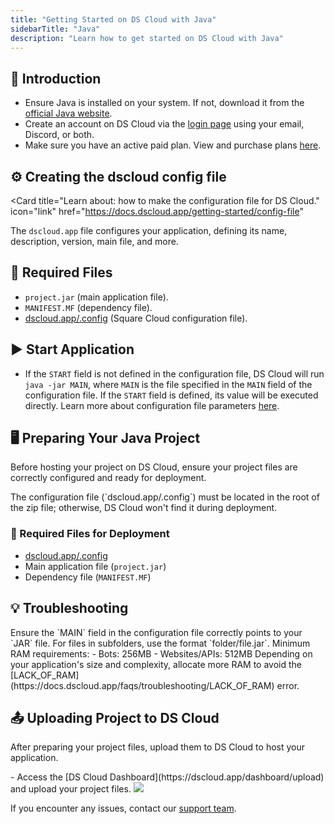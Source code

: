 ```yaml
---
title: "Getting Started on DS Cloud with Java"
sidebarTitle: "Java"
description: "Learn how to get started on DS Cloud with Java"
---
```


## 🚀 Introduction

- Ensure Java is installed on your system. If not, download it from the [official Java website](https://www.java.com/download/manual.jsp).
- Create an account on DS Cloud via the [login page](https://dscloud.app/login) using your email, Discord, or both.
- Make sure you have an active paid plan. View and purchase plans [here](https://dscloud.app/plans).

## ⚙️ Creating the dscloud config file

<Card
title="Learn about: how to make the configuration file for DS Cloud."
icon="link"
href="https://docs.dscloud.app/getting-started/config-file"
>
  The `dscloud.app` file configures your application, defining its name, description, version, main file, and more.
</Card>

## 📄 Required Files

- `project.jar` (main application file).
- `MANIFEST.MF` (dependency file).
- [dscloud.app/.config](/getting-started/config-file) (Square Cloud configuration file).

## ▶️ Start Application

- If the `START` field is not defined in the configuration file, DS Cloud will run `java -jar MAIN`, where `MAIN` is the file specified in the `MAIN` field of the configuration file. If the `START` field is defined, its value will be executed directly. Learn more about configuration file parameters [here](https://docs.dscloud.app/getting-started/config-file#configuration-parameters).

## 🖥️ Preparing Your Java Project

Before hosting your project on DS Cloud, ensure your project files are correctly configured and ready for deployment.

<Warning>
  The configuration file (`dscloud.app/.config`) must be located in the root of the zip file; otherwise, DS Cloud won't find it during deployment.
</Warning>

### 📄 Required Files for Deployment

- [dscloud.app/.config](/getting-started/config-file)
- Main application file (`project.jar`)
- Dependency file (`MANIFEST.MF`)

## 💡 Troubleshooting

<AccordionGroup>
  <Accordion
title="Invalid or Corrupted Main File"
icon="file"
iconType="solid"
>
    Ensure the `MAIN` field in the configuration file correctly points to your `JAR` file. For files in subfolders, use the format `folder/file.jar`.
  </Accordion>
  <Accordion title="Insufficient Memory" icon="memory" iconType="solid">
    Minimum RAM requirements:
    - Bots: 256MB
    - Websites/APIs: 512MB
    Depending on your application's size and complexity, allocate more RAM to avoid the [LACK_OF_RAM](https://docs.dscloud.app/faqs/troubleshooting/LACK_OF_RAM) error.
  </Accordion>
</AccordionGroup>

## 📤 Uploading Project to DS Cloud

After preparing your project files, upload them to DS Cloud to host your application.

<Tabs>
  <Tab title="Dashboard Upload">
    - Access the [DS Cloud Dashboard](https://dscloud.app/dashboard/upload) and upload your project files.
    <Frame>
      <img src="/images/uploading.gif" style={{ borderRadius: "0.2rem" }} />
    </Frame>
  </Tab>
</Tabs>

If you encounter any issues, contact our [support team](/company/support).